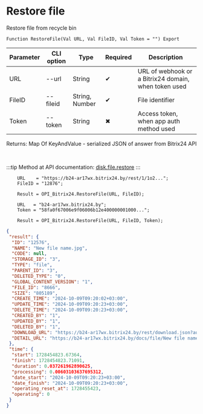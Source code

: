 ﻿---
sidebar_position: 7
---


# Restore file
 Restore file from recycle bin



`Function RestoreFile(Val URL, Val FileID, Val Token = "") Export`

  | Parameter | CLI option | Type | Required | Description |
  |-|-|-|-|-|
  | URL | --url | String | &#x2714; | URL of webhook or a Bitrix24 domain, when token used |
  | FileID | --fileid | String, Number | &#x2714; | File identifier |
  | Token | --token | String | &#x2716; | Access token, when app auth method used |

  
  Returns:  Map Of KeyAndValue - serialized JSON of answer from Bitrix24 API

<br/>

:::tip
Method at API documentation: [disk.file.restore](https://dev.1c-bitrix.ru/rest_help/disk/file/disk_file_restore.php)
:::
<br/>


```bsl title="1C:Enterprise/OneScript code example"
    URL    = "https://b24-ar17wx.bitrix24.by/rest/1/1o2...";
    FileID = "12876";

    Result = OPI_Bitrix24.RestoreFile(URL, FileID);

    URL   = "b24-ar17wx.bitrix24.by";
    Token = "58fa0f67006e9f06006b12e400000001000...";

    Result = OPI_Bitrix24.RestoreFile(URL, FileID, Token);
```
 



```json title="Result"
{
 "result": {
  "ID": "12576",
  "NAME": "New file name.jpg",
  "CODE": null,
  "STORAGE_ID": "3",
  "TYPE": "file",
  "PARENT_ID": "3",
  "DELETED_TYPE": "0",
  "GLOBAL_CONTENT_VERSION": "1",
  "FILE_ID": "8666",
  "SIZE": "805189",
  "CREATE_TIME": "2024-10-09T09:20:02+03:00",
  "UPDATE_TIME": "2024-10-09T09:20:23+03:00",
  "DELETE_TIME": "2024-10-09T09:20:23+03:00",
  "CREATED_BY": "1",
  "UPDATED_BY": "1",
  "DELETED_BY": "1",
  "DOWNLOAD_URL": "https://b24-ar17wx.bitrix24.by/rest/download.json?auth=6b2e0667006e9f06006b12e4000000010000072c4914d2a629a27f8e468fd6a8ba64ff&token=disk%7CaWQ9MTI1NzYmXz1yWnRTblhQQTRVWEFHbko5NDloNHpXSUk2WExSeTZxZQ%3D%3D%7CImRvd25sb2FkfGRpc2t8YVdROU1USTFOelltWHoxeVduUlRibGhRUVRSVldFRkhia281TkRsb05IcFhTVWsyV0V4U2VUWnhaUT09fDZiMmUwNjY3MDA2ZTlmMDYwMDZiMTJlNDAwMDAwMDAxMDAwMDA3MmM0OTE0ZDJhNjI5YTI3ZjhlNDY4ZmQ2YThiYTY0ZmYi.RFgAb1sHFNiEdYew1tNUyncR079Ttc4fGwyIy9Zn3fo%3D",
  "DETAIL_URL": "https://b24-ar17wx.bitrix24.by/docs/file/New file name.jpg"
 },
 "time": {
  "start": 1728454823.67364,
  "finish": 1728454823.71091,
  "duration": 0.037261962890625,
  "processing": 0.00603103637695312,
  "date_start": "2024-10-09T09:20:23+03:00",
  "date_finish": "2024-10-09T09:20:23+03:00",
  "operating_reset_at": 1728455423,
  "operating": 0
 }
}
```
